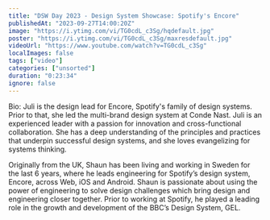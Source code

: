 ```yaml
---
title: "DSW Day 2023 - Design System Showcase: Spotify's Encore"
publishedAt: "2023-09-27T14:00:20Z"
image: "https://i.ytimg.com/vi/TG0cdL_c3Sg/hqdefault.jpg"
poster: "https://i.ytimg.com/vi/TG0cdL_c3Sg/maxresdefault.jpg"
videoUrl: "https://www.youtube.com/watch?v=TG0cdL_c3Sg"
localImages: false
tags: ["video"]
categories: ["unsorted"]
duration: "0:23:34"
ignore: false
---
```

Bio:
Juli is the design lead for Encore, Spotify's family of design systems. Prior to that, she led the multi-brand design system at Conde Nast. Juli is an experienced leader with a passion for innovation and cross-functional collaboration. She has a deep understanding of the principles and practices that underpin successful design systems, and she loves evangelizing for systems thinking.

Originally from the UK, Shaun has been living and working in Sweden for the last 6 years, where he leads engineering for Spotify’s design system, Encore, across Web, iOS and Android. Shaun is passionate about using the power of engineering to solve design challenges which bring design and engineering closer together. Prior to working at Spotify, he played a leading role in the growth and development of the BBC’s Design System, GEL.
